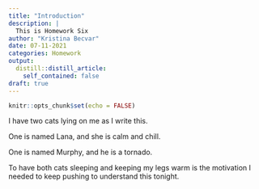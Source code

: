 ```yaml
---
title: "Introduction"
description: |
  This is Homework Six
author: "Kristina Becvar"
date: 07-11-2021
categories: Homework
output:
  distill::distill_article:
    self_contained: false
draft: true
---
```



```r
knitr::opts_chunk$set(echo = FALSE)
```


I have two cats lying on me as I write this.

One is named Lana, and she is calm and chill.

One is named Murphy, and he is a tornado.

To have both cats sleeping and keeping my legs warm is the motivation I needed to keep pushing to understand this tonight.


